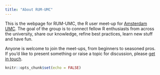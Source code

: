 ```yaml
---
title: "About RUM-UMC"
---
```


This is the webpage for RUM-UMC, the R user meet-up for [Amsterdam UMC](https://www.amsterdamumc.org/en/organization/amsterdam-umc.htm). The goal of the group is to connect fellow R enthusiasts from across the university, share our knowledge, refine best practices, learn new stuff and have fun.

Anyone is welcome to join the meet-ups, from beginners to seasoned pros. If you'd like to present something or raise a topic for discussion, please [get in touch](mailto:s.h.langton@amsterdamumc.nl).


```r
knitr::opts_chunk$set(echo = FALSE)
```
